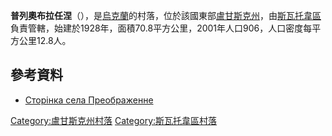 {{coord|49|32|11|N|38|9|14|E|scale:100000|display=title}}

'''普列奧布拉任涅'''（{{lang-uk|Преображенне}}），是[[烏克蘭|烏克蘭]]的村落，位於該國東部[[盧甘斯克州|盧甘斯克州]]，由[[斯瓦托韋區|斯瓦托韋區]]負責管轄，始建於1928年，面積70.8平方公里，2001年人口906，人口密度每平方公里12.8人。

==參考資料==
* [http://svatovo.lg.ua/rajon/preobr.html Сторінка села Преображенне] {{Wayback|url=http://svatovo.lg.ua/rajon/preobr.html |date=20200225220940 }}

{{DEFAULTSORT:Преображенне}}
[[Category:盧甘斯克州村落|Category:盧甘斯克州村落]]
[[Category:斯瓦托韋區村落|Category:斯瓦托韋區村落]]


{{Luhansk-geo-stub}}